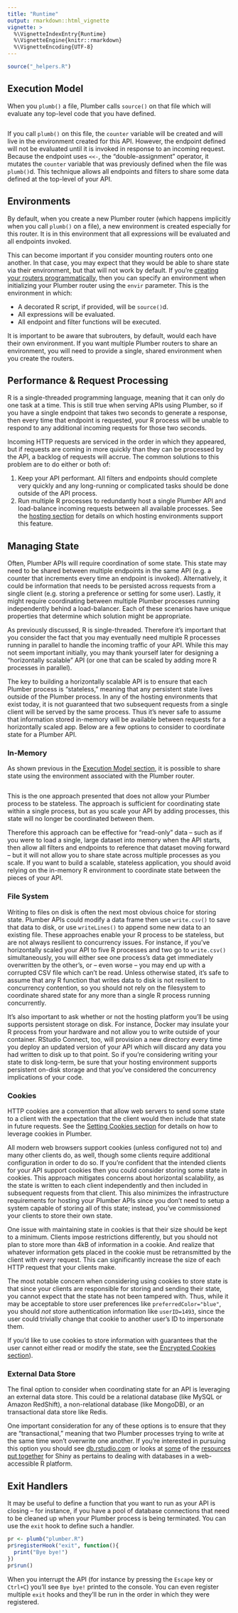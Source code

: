 ```yaml
---
title: "Runtime"
output: rmarkdown::html_vignette
vignette: >
  %\VignetteIndexEntry{Runtime}
  %\VignetteEngine{knitr::rmarkdown}
  %\VignetteEncoding{UTF-8}
---
```


```r
source("_helpers.R")
```

## Execution Model {#execution-model}

When you `plumb()` a file, Plumber calls `source()` on that file which will evaluate any top-level code that you have defined.

```r
```

If you call `plumb()` on this file, the `counter` variable will be created and will live in the environment created for this API. However, the endpoint defined will not be evaluated until it is invoked in response to an incoming request. Because the endpoint uses `<<-`, the "double-assignment" operator, it mutates the `counter` variable that was previously defined when the file was `plumb()`d. This technique allows all endpoints and filters to share some data defined at the top-level of your API.

## Environments

By default, when you create a new Plumber router (which happens implicitly when you call `plumb()` on a file), a new environment is created especially for this router. It is in this environment that all expressions will be evaluated and all endpoints invoked.

This can become important if you consider mounting routers onto one another. In that case, you may expect that they would be able to share state via their environment, but that will not work by default. If you're [creating your routers programmatically](./execution-model.html#programmatic-usage), then you can specify an environment when initializing your Plumber router using the `envir` parameter. This is the environment in which:

 - A decorated R script, if provided, will be `source()`d.
 - All expressions will be evaluated.
 - All endpoint and filter functions will be executed.

 It is important to be aware that subrouters, by default, would each have their own environment. If you want multiple Plumber routers to share an environment, you will need to provide a single, shared environment when you create the routers.

## Performance & Request Processing

R is a single-threaded programming language, meaning that it can only do one task at a time. This is still true when serving APIs using Plumber, so if you have a single endpoint that takes two seconds to generate a response, then every time that endpoint is requested, your R process will be unable to respond to any additional incoming requests for those two seconds.

Incoming HTTP requests are serviced in the order in which they appeared, but if requests are coming in more quickly than they can be processed by the API, a backlog of requests will accrue. The common solutions to this problem are to do either or both of:

 1. Keep your API performant. All filters and endpoints should complete very quickly and any long-running or complicated tasks should be done outside of the API process.
 2. Run multiple R processes to redundantly host a single Plumber API and load-balance incoming requests between all available processes. See the [hosting section](./hosting.html) for details on which hosting environments support this feature.

## Managing State

Often, Plumber APIs will require coordination of some state. This state may need to be shared between multiple endpoints in the same API (e.g. a counter that increments every time an endpoint is invoked). Alternatively, it could be information that needs to be persisted across requests from a single client (e.g. storing a preference or setting for some user). Lastly, it might require coordinating between multiple Plumber processes running independently behind a load-balancer. Each of these scenarios have unique properties that determine which solution might be appropriate.

As previously discussed, R is single-threaded. Therefore it's important that you consider the fact that you may eventually need multiple R processes running in parallel to handle the incoming traffic of your API. While this may not seem important initially, you may thank yourself later for designing a "horizontally scalable" API (or one that can be scaled by adding more R processes in parallel).

The key to building a horizontally scalable API is to ensure that each Plumber process is "stateless," meaning that any persistent state lives outside of the Plumber process. In any of the hosting environments that exist today, it is not guaranteed that two subsequent requests from a single client will be served by the same process. Thus it's never safe to assume that information stored in-memory will be available between requests for a horizontally scaled app. Below are a few options to consider to coordinate state for a Plumber API.

### In-Memory

As shown previous in the [Execution Model section](#execution-model), it is possible to share state using the environment associated with the Plumber router.

```r
```

This is the one approach presented that does not allow your Plumber process to be stateless. The approach is sufficient for coordinating state within a single process, but as you scale your API by adding processes, this state will no longer be coordinated between them.

Therefore this approach can be effective for "read-only" data -- such as if you were to load a single, large dataset into memory when the API starts, then allow all filters and endpoints to reference that dataset moving forward -- but it will not allow you to share state across multiple processes as you scale. If you want to build a scalable, stateless application, you should avoid relying on the in-memory R environment to coordinate state between the pieces of your API.

### File System

Writing to files on disk is often the next most obvious choice for storing state. Plumber APIs could modify a data frame then use `write.csv()` to save that data to disk, or use `writeLines()` to append some new data to an existing file. These approaches enable your R process to be stateless, but are not always resilient to concurrency issues. For instance, if you've horizontally scaled your API to five R processes and two go to `write.csv()` simultaneously, you will either see one process's data get immediately overwritten by the other's, or -- even worse -- you may end up with a corrupted CSV file which can't be read. Unless otherwise stated, it's safe to assume that any R function that writes data to disk is not resilient to concurrency contention, so you should not rely on the filesystem to coordinate shared state for any more than a single R process running concurrently.

It's also important to ask whether or not the hosting platform you'll be using supports persistent storage on disk. For instance, Docker may insulate your R process from your hardware and not allow you to write outside of your container. RStudio Connect, too, will provision a new directory every time you deploy an updated version of your API which will discard any data you had written to disk up to that point. So if you're considering writing your state to disk long-term, be sure that your hosting environment supports persistent on-disk storage and that you've considered the concurrency implications of your code.

### Cookies {#state-cookies}

HTTP cookies are a convention that allow web servers to send some state to a client with the expectation that the client would then include that state in future requests. See the [Setting Cookies section](./rendering-output.html#setting-cookies) for details on how to leverage cookies in Plumber.

All modern web browsers support cookies (unless configured not to) and many other clients do, as well, though some clients require additional configuration in order to do so. If you're confident that the intended clients for your API support cookies then you could consider storing some state in cookies. This approach mitigates concerns about horizontal scalability, as the state is written to each client independently and then included in subsequent requests from that client. This also minimizes the infrastructure requirements for hosting your Plumber APIs since you don't need to setup a system capable of storing all of this state; instead, you've commissioned your clients to store their own state.

One issue with maintaining state in cookies is that their size should be kept to a minimum. Clients impose restrictions differently, but you should not plan to store more than 4kB of information in a cookie. And realize that whatever information gets placed in the cookie must be retransmitted by the client with *every* request. This can significantly increase the size of each HTTP request that your clients make.

The most notable concern when considering using cookies to store state is that since your clients are responsible for storing and sending their state, you cannot expect that the state has not been tampered with. Thus, while it may be acceptable to store user preferences like `preferredColor="blue"`, you should *not* store authentication information like `userID=1493`, since the user could trivially change that cookie to another user's ID to impersonate them.

If you'd like to use cookies to store information with guarantees that the user cannot either read or modify the state, see the [Encrypted Cookies section](./rendering-output.html#encrypted-cookies)).

### External Data Store

The final option to consider when coordinating state for an API is leveraging an external data store. This could be a relational database (like MySQL or Amazon RedShift), a non-relational database (like MongoDB), or an transactional data store like Redis.

One important consideration for any of these options is to ensure that they are "transactional," meaning that two Plumber processes trying to write at the same time won't overwrite one another. If you're interested in pursuing this option you should see [db.rstudio.com](http://db.rstudio.com/) or looks at [some](http://shiny.rstudio.com/articles/overview.html) of the [resources](http://shiny.rstudio.com/articles/sql-injections.html) [put together](http://shiny.rstudio.com/articles/pool-basics.html) for Shiny as pertains to dealing with databases in a web-accessible R platform.

## Exit Handlers

It may be useful to define a function that you want to run as your API is closing -- for instance, if you have a pool of database connections that need to be cleaned up when your Plumber process is being terminated. You can use the `exit` hook to define such a handler.

```r
pr <- plumb("plumber.R")
pr$registerHook("exit", function(){
  print("Bye bye!")
})
pr$run()
```

When you interrupt the API (for instance by pressing the `Escape` key or `Ctrl+C`) you'll see `Bye bye!` printed to the console. You can even register multiple `exit` hooks and they'll be run in the order in which they were registered.
